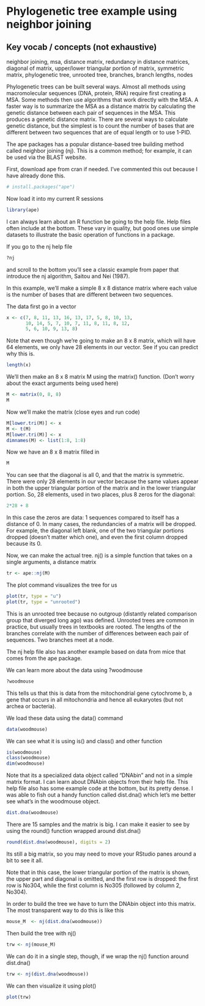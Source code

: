# Phylogenetic tree example using neighbor joining

## Key vocab / concepts (not exhaustive)

neighbor joining, msa, distance matrix, redundancy in distance matrices, diagonal of matrix, upper/lower triangular portion of matrix, symmetric matrix, phylogenetic tree, unrooted tree, branches, branch lengths, nodes


Phylogenetic trees can be built several ways.  Almost all methods using macromolecular sequences (DNA, protein, RNA) require first creating a MSA.  Some methods then use algorithms that work directly with the MSA.  A faster way is to summarize the MSA as a distance matrix by calculating the genetic distance between each pair of sequences in the MSA.  This produces a genetic distance matrix.  There are several ways to calculate genetic distance, but the simplest is to count the number of bases that are different between two sequences that are of equal length or to use 1-PID.

The ape packages has a popular distance-based tree building method called neighbor joining (nj).  This is a common method; for example, it can be used via the BLAST website.

First, download ape from cran if needed.  I've commented this out because I have already done this.

```r
# install.packages("ape")
```

Now load it into my current R sessions

```r
library(ape)
```


I can always learn about an R function be going to the help file.  Help files often include at the bottom.  These vary in quality, but good ones use simple datasets to illustrate the basic operation of functions in a package.

If you go to the nj help file
```r
?nj
```

and scroll to the bottom you'll see a classic example from paper that introduce the nj algorithm, Saitou and Nei (1987).  

In this example, we'll make a simple 8 x 8 distance matrix where each value is the number of bases that are different between two sequences.

The data first go in a vector
```r
x <- c(7, 8, 11, 13, 16, 13, 17, 5, 8, 10, 13,
       10, 14, 5, 7, 10, 7, 11, 8, 11, 8, 12,
       5, 6, 10, 9, 13, 8)
```

Note that even though we're going to make an 8 x 8 matrix, which will have 64 elements, we only have 28 elements in our vector.  See if you can predict why this is.
```r
length(x)
```


We'll then make an 8 x 8 matrix M using the matrix() function. (Don't worry about the exact arguments being used here)
```r
M <- matrix(0, 8, 8)
M
```


Now we'll make the matrix (close eyes and run code)
```r
M[lower.tri(M)] <- x
M <- t(M)
M[lower.tri(M)] <- x
dimnames(M) <- list(1:8, 1:8)
```

Now we have an 8 x 8 matrix filled in

```r
M
```

You can see that the diagonal is all 0, and that the matrix is symmetric.  There were only 28 elements in our vector because the same values appear in both the upper triangular portion of the matrix and in the lower triangular portion.  So, 28 elements, used in two places, plus 8 zeros for the diagonal:

```r
2*28 + 8
```

In this case the zeros are data: 1 sequences compared to itself has a distance of 0.  In many cases, the redundancies of a matrix will be dropped.  For example, the diagonal left blank, one of the two triangular portions dropped (doesn't matter which one), and even the first column dropped because its 0.


Now, we can make the actual tree. nj() is a simple function that takes on a single arguments, a distance matrix

```r
tr <- ape::nj(M)
```

The plot command visualizes the tree for us
```r
plot(tr, type = "u")
plot(tr, type = "unrooted")
```

This is an unrooted tree because no outgroup (distantly related comparison group that diverged long ago) was defined.  Unrooted trees are common in practice, but usually trees in textbooks are rooted.  The lengths of the branches correlate with the number of differences between each pair of sequences.  Two branches meet at a node. 

The nj help file also has another example based on data from mice that comes from the ape package.

We can learn more about the data using ?woodmouse

```r
?woodmouse
```

This tells us that this is data from the mitochondrial gene cytochrome b, a gene that occurs in all mitochondria and hence all eukaryotes (but not archea or bacteria).

We load these data using the data() command
```r
data(woodmouse)
```

We can see what it is using is() and class() and other function

```r
is(woodmouse)
class(woodmouse)
dim(woodmouse)
```

Note that its a specialized data object called "DNAbin" and not in a simple matrix format.  I can learn about DNAbin objects from their help file.  This help file also has some example code at the bottom, but its pretty dense.  I was able to fish out a handy function called dist.dna() which let's me better see what's in the woodmouse object.

```r
dist.dna(woodmouse)
```

There are 15 samples and the matrix is big.  I can make it easier to see by using the round() function wrapped around dist.dna()

```r
round(dist.dna(woodmouse), digits = 2)
```

Its still a big matrix, so you may need to move your RStudio panes around a bit to see it all.  

Note that in this case, the lower triangular portion of the matrix is shown, the upper part and diagonal is omitted, and the first row is dropped: the first row is No304, while the first column is No305 (followed by column 2, No304).

In order to build the tree we have to turn the DNAbin object into this matrix.  The most transparent way to do this is like this

```r
mouse_M  <- nj(dist.dna(woodmouse))

```

Then build the tree with nj()
```r
trw <- nj(mouse_M)
```


We can do it in a single step, though, if we wrap the nj() function around dist.dna()

```r
trw <- nj(dist.dna(woodmouse))
```

We can then visualize it using plot()
```r
plot(trw)
```


